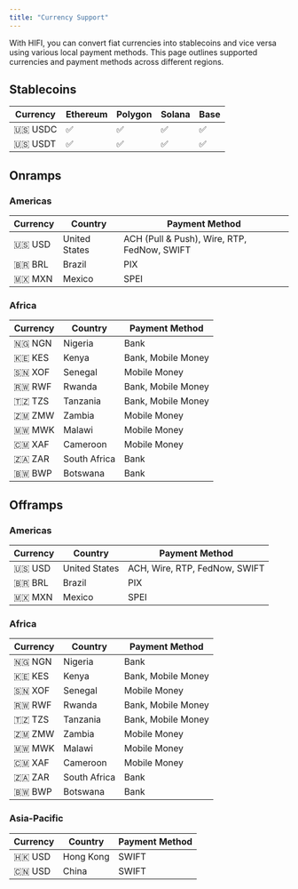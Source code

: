 ```yaml
---
title: "Currency Support"
---
```


With HIFI, you can convert fiat currencies into stablecoins and vice versa using various local payment methods.
This page outlines supported currencies and payment methods across different regions.

## Stablecoins

<Card>

| Currency | Ethereum | Polygon | Solana | Base |
| -------- | -------- | ------- | ------ | ---- |
| 🇺🇸 USDC  | ✅       | ✅      | ✅     | ✅   |
| 🇺🇸 USDT  | ✅       | ✅      | ✅     | ✅   |

</Card>

## Onramps

### Americas

<Card>

| Currency | Country       | Payment Method                              |
| -------- | ------------- | ------------------------------------------- |
| 🇺🇸 USD   | United States | ACH (Pull & Push), Wire, RTP, FedNow, SWIFT |
| 🇧🇷 BRL   | Brazil        | PIX                                         |
| 🇲🇽 MXN   | Mexico        | SPEI                                        |

</Card>

### Africa

<Card>

| Currency | Country      | Payment Method     |
| -------- | ------------ | ------------------ |
| 🇳🇬 NGN   | Nigeria      | Bank               |
| 🇰🇪 KES   | Kenya        | Bank, Mobile Money |
| 🇸🇳 XOF   | Senegal      | Mobile Money       |
| 🇷🇼 RWF   | Rwanda       | Bank, Mobile Money |
| 🇹🇿 TZS   | Tanzania     | Bank, Mobile Money |
| 🇿🇲 ZMW   | Zambia       | Mobile Money       |
| 🇲🇼 MWK   | Malawi       | Mobile Money       |
| 🇨🇲 XAF   | Cameroon     | Mobile Money       |
| 🇿🇦 ZAR   | South Africa | Bank               |
| 🇧🇼 BWP   | Botswana     | Bank               |

</Card>

## Offramps

### Americas

<Card>

| Currency | Country       | Payment Method                |
| -------- | ------------- | ----------------------------- |
| 🇺🇸 USD   | United States | ACH, Wire, RTP, FedNow, SWIFT |
| 🇧🇷 BRL   | Brazil        | PIX                           |
| 🇲🇽 MXN   | Mexico        | SPEI                          |

</Card>

### Africa

<Card>

| Currency | Country      | Payment Method     |
| -------- | ------------ | ------------------ |
| 🇳🇬 NGN   | Nigeria      | Bank               |
| 🇰🇪 KES   | Kenya        | Bank, Mobile Money |
| 🇸🇳 XOF   | Senegal      | Mobile Money       |
| 🇷🇼 RWF   | Rwanda       | Bank, Mobile Money |
| 🇹🇿 TZS   | Tanzania     | Bank, Mobile Money |
| 🇿🇲 ZMW   | Zambia       | Mobile Money       |
| 🇲🇼 MWK   | Malawi       | Mobile Money       |
| 🇨🇲 XAF   | Cameroon     | Mobile Money       |
| 🇿🇦 ZAR   | South Africa | Bank               |
| 🇧🇼 BWP   | Botswana     | Bank               |

</Card>

### Asia-Pacific

<Card>

| Currency | Country   | Payment Method |
| -------- | --------- | -------------- |
| 🇭🇰 USD   | Hong Kong | SWIFT          |
| 🇨🇳 USD   | China     | SWIFT          |

</Card>
